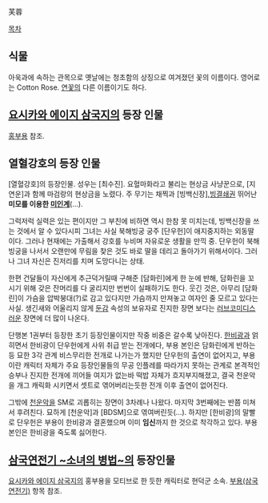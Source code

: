 芙蓉

[[목차]]
== 식물 ==
아욱과에 속하는 관목으로 옛날에는 청초함의 상징으로 여겨졌던 꽃의 이름이다. 영어로는 Cotton Rose.
[[연꽃]]의 다른 이름이기도 하다.

== [[요시카와 에이지 삼국지]]의 등장 인물 ==
[[홍부용]] 참조.

== 열혈강호의 등장 인물 ==
[열혈강호]의 등장인물. 성우는 [최수진].
요혈마화라고 불리는 현상금 사냥꾼으로, [지연운]과 함께 마검랑의 현상금을 노렸다.
주 무기는 채찍과 [빙백신장],[[빙결쇄권]] 뛰어난 '''미모를 이용한 [[미인계]]'''(...).

그럭저럭 실력은 있는 편이지만 그 부친에 비하면 역시 한참 못 미치는데, 빙백신장을 쓰는 것에서 알 수 있다시피 그녀는 사실 북해빙궁 궁주 [단우헌]이 애지중지하는 외동딸이다. 그러나 현재에는 가출해서 강호를 누비며 자유로운 생활을 만끽 중. 단우헌이 북해빙궁을 나서서 오랜만에 무림을 찾은 것도 바로 딸을 데리고 돌아가기 위해서이다. 그러나 그녀 자신은 진저리를 치며 도망다니는 상태. 

한편 건달들이 자신에게 추근덕거릴때 구해준 [담화린]에게 한 눈에 반해, 담화린을 꼬시기 위해 갖은 잔머리를 다 굴리지만 번번이 실패하기도 한다. 웃긴 것은, 아무리 [담화린]이 가슴을 압박붕대(?)로 감고 있다지만 가슴까지 만져놓고 여자인 줄 모르고 있다는 사실. 생긴새와 어울리지 않게 [[둔감]] 속성의 보유자로 진지한 장면 보다는 [[러브코미디]]스러운 장면에 더 많이 나온다.

단행본 1권부터 등장한 초기 등장인물이지만 작중 비중은 갈수록 낮아진다. [[한비광]]과 얽히면서 한비광이 단우헌에게 사위 취급 받는 전개에다, 부용 본인은 담화린에게 반하는등 묘한 3각 관계 비스무리한 전개로 나가는가 했지만 단우헌의 출연이 없어지고, 부용이란 캐릭터 자체가 주요 등장인물들의 무공 인플레를 따라가지 못하는 관계로 본격적인 승부나 진지한 전개에 끼어들 여지가 없는바 떡밥 자체가 흐지부지해졌고, 결국 천운악을 개그 캐릭화 시키면서 셋트로 엮어버리는듯한 전개 이후 출연이 없어진다.   

그밖에 [[천운악]]을 SM로 괴롭히는 장면이 3차례나 나왔다. 마지막 3번째에는 반쯤 미쳐서 후려친다. 묘하게 [천운악]과 [BDSM]으로 엮여버린듯(...). 하지만 [한비광]의 말빨로 단우헌은 부용이 한비광과 결혼했으며 이미 '''임신'''까지 한 것으로 착각하고 있다. 부용 본인은 한비광을 죽도록 싫어한다.

== [[삼국연전기 ~소녀의 병법~]]의 등장인물 ==
[[요시카와 에이지 삼국지]]의 홍부용을 모티브로 한 듯한 캐릭터로 현덕군 소속. [[부용(삼국연전기)]] 항목 참조.

